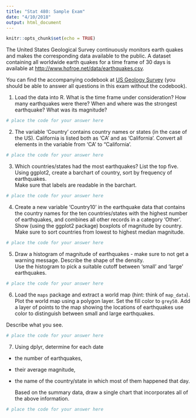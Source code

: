 ```yaml
---
title: "Stat 480: Sample Exam"
date: "4/10/2018"
output: html_document
---
```


```r
knitr::opts_chunk$set(echo = TRUE)
```

The United States Geological Survey continuously monitors earth quakes and makes the corresponding data available to the public. 
A dataset containing all worldwide earth quakes  for a time frame of 30 days is available at <a href="http://www.hofroe.net/data/earthquakes.csv">http://www.hofroe.net/data/earthquakes.csv</a>.

You can find the accompanying codebook at <a href="http://earthquake.usgs.gov/earthquakes/feed/v1.0/csv.php">US Geology Survey</a> (you should be able to answer all questions in this exam without the codebook). 

1. Load the data into R. What is the time frame under consideration? How many earthquakes were there?
When and where was the strongest earthquake? What was its magnitude?

```r
# place the code for your answer here
```

2. The variable 'Country' contains country names or states (in the case of the US). California is listed both as 'CA' and as 'California'. Convert all elements in the variable from 'CA' to "California'. 

```r
# place the code for your answer here
```

3. Which countries/states had the most earthquakes? List the top five. <br>
Using ggplot2, create a barchart of country, sort by frequency of earthquakes. 	<br>
Make sure that labels are readable in the barchart.

```r
# place the code for your answer here
```

4. Create a new variable 'Country10' in the earthquake data that contains the country names  for the  ten countries/states with the highest number of earthquakes, and combines all other records in a category 'Other'. <br>
Show (using the ggplot2 package) boxplots of magnitude by country. Make sure to sort countries from lowest to highest median magnitude.

```r
# place the code for your answer here
```

5.	Draw a histogram of magnitude of earthquakes - make sure to not get a warning message.
	Describe the shape of the density. <br>
	Use the histogram to pick a suitable cutoff between 'small' and 'large' earthquakes. 
```r
# place the code for your answer here
```

6. Load the `maps` package and extract a world map (hint: think of `map_data`). Plot the world map using a polygon layer. Set the fill color to `grey50`.
Add a layer of points to the map showing the locations of earthquakes use color to distinguish between small and large earthquakes.

Describe what you see.

```r
# place the code for your answer here
```

7. Using dplyr, determine for each date

- the number of earthquakes, 
- their average magnitude, 
- the name of the country/state in which most of them happened that day. 

  Based on the summary data, draw a single chart that incorporates all of the above information.

```r
# place the code for your answer here
```
